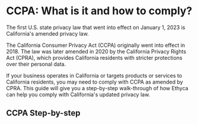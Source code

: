 
<NextSeo
  title="How to Comply with the CCPA"
  description="Learn more about the California Consumer Privacy Act (CCPA) and how to ensure your business is compliant. Learn the requirements for your data map, privacy policy, and more."
/>

# CCPA: What is it and how to comply?

The first U.S. state privacy law that went into effect on January 1, 2023 is California's amended privacy law.

The California Consumer Privacy Act (CCPA) originally went into effect in 2018. The law was later amended in 2020 by the California Privacy Rights Act (CPRA), which provides California residents with stricter protections over their personal data. 

If your business operates in California or targets products or services to California residents, you may need to comply with CCPA as amended by CPRA. This guide will give you a step-by-step walk-through of how Ethyca can help you comply with California's updated privacy law.


## CCPA Step-by-step
<KeyFeatWrap>
  <KeyFeat title="What is the CCPA?" link="./ccpa/what_is_ccpa"  description="A brief introduction to what the CCPA is and how it differs from the CCPA."/>
  <KeyFeat title="What are the requirements of the CCPA?" link="./ccpa/what_reqs_ccpa"  description="A summary of the key requirements of the CCPA and considerations for how you can support them."/>
  <KeyFeat title="CCPA Step 01: Creating a data map" link="./ccpa/data_map_ccpa"   description="How to create a data map that will support your other efforts for the CCPA."/>
  <KeyFeat title="CCPA Step 02: Updating your privacy policy" link="./ccpa/privacy_policy_ccpa"   description="An outline of what updates you'll need to make to your privacy policy and how to plan this."/>
  <KeyFeat title="CCPA Step 03: Updating your website footer" link="./ccpa/footer_ccpa"   description="Ensure your website footer is updated with the appropriate privacy rights for your visitors."/>
  <KeyFeat title="CCPA Step 04: How to support the GPC" link="./ccpa/gpc_ccpa"   description="Detecting, recording, and supporting consent via the GPC (Global Privacy Control) is a necessary part of CCPA compliance. Here's a guide on how to approach it."/>
  <KeyFeat title="CCPA Step 05: Access Requests (DSAR) for CCPA" link="./ccpa/dsar_ccpa"   description="Subject access requests (DSAR) are an important step in complying with the CCPA. This guide will walk you how to tackle it."/>
  <KeyFeat title="CCPA Step 06: Erasure Requests for CCPA" link="./ccpa/delete_ccpa"   description="This short guide will help you to understand how to ensure you support subject erasure requests (deletion) for CCPA."/>
  <KeyFeat title="CCPA Step 07: Portability Requests for CCPA" link="./ccpa/portability_ccpa"   description="Portability can initially seem confusing. With this short guide, you'll be all set for portability requests for CCPA."/>
  <KeyFeat title="CCPA Step 08: Correction Requests for CCPA" link="./ccpa/correction_ccpa"   description="This guide will help you know how to adequately ensure a user's right to correct and update their data for CCPA."/>
</KeyFeatWrap>